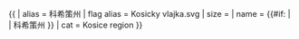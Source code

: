 {{ {{{1<noinclude>|country showdata</noinclude>}}}
| alias = 科希策州
| flag alias = Kosicky vlajka.svg
| size = {{{size|}}}
| name = {{#if: {{{name|}}} | {{{name|}}} | 科希策州 }}
<noinclude>
| cat = Kosice region
</noinclude>
}}